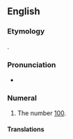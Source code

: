 ==English==

===Etymology===
{{univ|en|one|hundred}}.

===Pronunciation===
* {{audio|en|LL-Q1860 (eng)-Back ache-one hundred.wav|Audio (UK)}}

===Numeral===
{{head|en|numeral}}

# {{cln|en|cardinal numbers}} The number [[100]].

====Translations====
{{trans-see|cardinal number 100|hundred}}